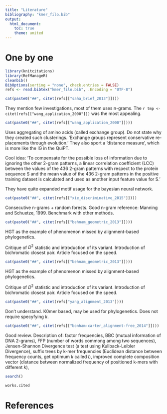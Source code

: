 ```yaml
---
title: "Literature"
bibliography: "kmer_filo.bib"
output:
  html_document:
    toc: true
    theme: united
---
```


# One by one

```r
library(knitcitations)
library(RefManageR)
cleanbib()
BibOptions(sorting = "none", check.entries = FALSE)
refs <- read.bibtex("kmer_filo.bib", .Encoding = "UTF-8")
```

```r
cat(paste0("##", citet(refs[["saha_brief_2013"]])))
```

They mention few investigations, most of them uses n-grams. The `r tmp <- citet(refs[["wang_application_2000"]])` was the most appealing.

```r
cat(paste0("##", citet(refs[["wang_application_2000"]])))
```

Uses aggregating of amino acids (called exchange group). Do not state why they created such clusterings. 'Exchange groups represent conservative re- placements through evolution.' They also sport a 'distance measure', which is more like the IG in the QuiPT.

Cool idea: 'To compensate for the possible loss of information due to
ignoring the other 2-gram patterns, a linear correlation coefficient (LCC) between the values of the 436 2-gram patterns
with respect to the protein sequence S and the mean value
of the 436 2-gram patterns in the positive training dataset
is calculated and used as another input feature value for S.'

They have quite expanded motif usage for the bayesian neural network.

```r
cat(paste0("##", citet(refs[["xie_discriminative_2015"]])))
```

Consecutive n-grams + random forests. Good n-gram reference: Manning and Schuetze, 1999. Benchmark with other methods.

```r
cat(paste0("##", citet(refs[["behnam_geometric_2013"]])))
```

HGT as the example of phenomenon missed by alignment-based phylogenetics.

Critique of $D^2$ statistic and introduction of its variant. Introduction of bichromatic closest
pair. Article focused on the speed.

```r
cat(paste0("##", citet(refs[["behnam_geometric_2013"]])))
```

HGT as the example of phenomenon missed by alignment-based phylogenetics.

Critique of $D^2$ statistic and introduction of its variant. Introduction of bichromatic closest
pair. Article focused on the speed.

```r
cat(paste0("##", citet(refs["yang_alignment_2013"])))
```

Don't understand. K0mer based, may be used for phylogenetics. Does not require specyfying $k$.

```r
cat(paste0("##", citet(refs[["bonham-carter_alignment-free_2014"]])))
```

Good review. Description of: factor frequencies, BBC (mutual information of DNA 2-grams), FFP (number of words commong among two sequences), Jensen-Shannon Divergence test (a test using Kullback-Leibler Divergence), suffix trees by k-mer frequencies (Euclidean distance between frequency counts, get optimum $k$ called $l$), improved complete composition vector (distance between normalized frequency of positioned k-mers with different $k$),

```r
search()

works.cited
```

# References

